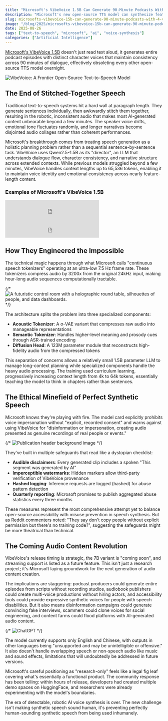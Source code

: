 ```yaml
---
title: "Microsoft's VibeVoice 1.5B Can Generate 90-Minute Podcasts With 4 Voices"
description: "Microsoft's new open-source TTS model can synthesize feature-length audio with multiple speakers, but comes with audible disclaimers and watermarking to prevent misuse."
slug: microsofts-vibevoice-15b-can-generate-90-minute-podcasts-with-4-voices
image: "/blog/2025/microsofts-vibevoice-15b-can-generate-90-minute-podcasts-with-4-voicess.webp"
date: 2025-08-26
tags: ["text-to-speech", "microsoft", "ai", "voice-synthesis"]
categories: ["Artificial Intelligence"]
---
```


[Microsoft's VibeVoice 1.5B](https://huggingface.co/microsoft/VibeVoice-1.5B) doesn't just read text aloud, it generates entire podcast episodes with distinct character voices that maintain consistency across 90 minutes of dialogue, effectively obsoleting every other open-source TTS model overnight.

![VibeVoice: A Frontier Open-Source Text-to-Speech Model](/blog/2025/vibevoice15b-microsoftslong-form-tts-breakthrough.png)

## The End of Stitched-Together Speech

Traditional text-to-speech systems hit a hard wall at paragraph length. They generate sentences individually, then awkwardly stitch them together, resulting in the robotic, inconsistent audio that makes most AI-generated content unbearable beyond a few minutes. The speaker voice drifts, emotional tone fluctuates randomly, and longer narratives become disjointed audio collages rather than coherent performances.

Microsoft's breakthrough comes from treating speech generation as a holistic planning problem rather than a sequential sentence-by-sentence task. VibeVoice uses Qwen2.5-1.5B as its "director", an LLM that understands dialogue flow, character consistency, and narrative structure across extended contexts. While previous models struggled beyond a few minutes, VibeVoice handles context lengths up to 65,536 tokens, enabling it to maintain voice identity and emotional consistency across nearly feature-length content.

### Examples of Microsoft's VibeVoice 1.5B

<iframe width="300" height="60" src="https://vocaroo.com/embed/1nKiThiJRbZE?autoplay=0" frameborder="0" allow="autoplay"></iframe>


<iframe width="300" height="60" src="https://vocaroo.com/embed/15amsS5jWtEP?autoplay=0" frameborder="0" allow="autoplay"></iframe>


## How They Engineered the Impossible

The technical magic happens through what Microsoft calls "continuous speech tokenizers" operating at an ultra-low 7.5 Hz frame rate. These tokenizers compress audio by 3200x from the original 24kHz input, making hour-long audio sequences computationally tractable. 

{/* ![A futuristic control room with a holographic round table, silhouettes of people, and data dashboards.](VibeVoice1.5B_MicrosoftsLong-FormTTSBreakthrough_72063-e7906053cf4e4c78281eac1d3fe70c33.jpg) */}

The architecture splits the problem into three specialized components:
- **Acoustic Tokenizer**: A σ-VAE variant that compresses raw audio into manageable representations
- **Semantic Tokenizer**: Handles higher-level meaning and prosody cues through ASR-trained encoding  
- **Diffusion Head**: A 123M parameter module that reconstructs high-fidelity audio from the compressed tokens

This separation of concerns allows a relatively small 1.5B parameter LLM to manage long-context planning while specialized components handle the heavy audio processing. The training used curriculum learning, progressively increasing context length from 4k to 64k tokens, essentially teaching the model to think in chapters rather than sentences.

## The Ethical Minefield of Perfect Synthetic Speech

Microsoft knows they're playing with fire. The model card explicitly prohibits voice impersonation without "explicit, recorded consent" and warns against using VibeVoice for "disinformation or impersonation, creating audio presented as genuine recordings of real people or events."

{/* ![Publication header background image](VibeVoice1.5B_MicrosoftsLong-FormTTSBreakthrough_1Y5NUP_GMYu_M7BjuIF7Mbw.jpeg) */}

They've built in multiple safeguards that read like a dystopian checklist:
- **Audible disclaimers**: Every generated clip includes a spoken "This segment was generated by AI"
- **Imperceptible watermarks**: Hidden markers allow third-party verification of VibeVoice provenance
- **Hashed logging**: Inference requests are logged (hashed) for abuse pattern detection
- **Quarterly reporting**: Microsoft promises to publish aggregated abuse statistics every three months

These measures represent the most comprehensive attempt yet to balance open-source accessibility with misuse prevention in speech synthesis. But as Reddit commenters noted: "They say don't copy people without explicit permission but there's no training code?", suggesting the safeguards might be more theatrical than technical.

## The Coming Audio Content Revolution

VibeVoice's release timing is strategic, the 7B variant is "coming soon", and streaming support is listed as a future feature. This isn't just a research project; it's Microsoft laying groundwork for the next generation of audio content creation.

The implications are staggering: podcast producers could generate entire episodes from scripts without recording studios, audiobook publishers could create multi-voice productions without hiring actors, and accessibility tools could provide expressive synthetic voices for people with speech disabilities. But it also means disinformation campaigns could generate convincing fake interviews, scammers could clone voices for social engineering, and content farms could flood platforms with AI-generated audio content.

{/* ![ChatGPT](VibeVoice1.5B_MicrosoftsLong-FormTTSBreakthrough_125694.jpg) */}

The model currently supports only English and Chinese, with outputs in other languages being "unsupported and may be unintelligible or offensive." It also doesn't handle overlapping speech or non-speech audio like music and sound effects, limitations that will undoubtedly be addressed in future versions.

Microsoft's careful positioning as "research-only" feels like a legal fig leaf covering what's essentially a functional product. The community response has been telling: within hours of release, developers had created multiple demo spaces on HuggingFace, and researchers were already experimenting with the model's boundaries.

The era of detectable, robotic AI voice synthesis is over. The new challenge isn't making synthetic speech sound human, it's preventing perfectly human-sounding synthetic speech from being used inhumanely.